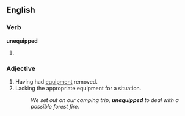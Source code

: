 ==English==
===Verb===
'''unequipped'''
# {{past of|[[unequip]]}}

===Adjective===
{{en-adj}}
# Having had [[equipment]] removed.
# Lacking the appropriate equipment for a situation.
#:''We set out on our camping trip, '''unequipped''' to deal with a possible forest fire.''